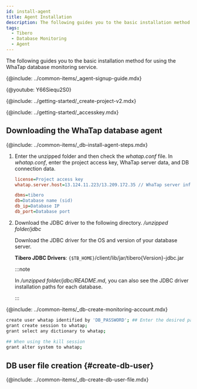 ```yaml
---
id: install-agent
title: Agent Installation
description: The following guides you to the basic installation method for using the WhaTap database monitoring service.
tags:
  - Tibero
  - Database Monitoring
  - Agent
---
```



The following guides you to the basic installation method for using the WhaTap database monitoring service.

{@include: ../common-items/_agent-signup-guide.mdx}

{@youtube: Y66Siequ2S0}

{@include: ../getting-started/_create-project-v2.mdx}  

{@include: ../getting-started/_accesskey.mdx}

## Downloading the WhaTap database agent

{@include: ../common-items/_db-install-agent-steps.mdx} 

1.  Enter the unzipped folder and then check the _whatap.conf_ file. In _whatap.conf_, enter the project access key, WhaTap server data, and DB connection data.

    ```ini title='whatap.conf'
    license=Project access key
    whatap.server.host=13.124.11.223/13.209.172.35 // WhaTap server information

    dbms=tibero
    db=Database name (sid)
    db_ip=Database IP
    db_port=Database port 
    ```

2.  Download the JDBC driver to the following directory. _/unzipped folder/jdbc_

    Download the JDBC driver for the OS and version of your database server.

    **Tibero JDBC Drivers**: `{$TB_HOME}`/client/lib/jar/tibero{Version}-jdbc.jar

    :::note

    In _/unzipped folder/jdbc/README.md_, you can also see the JDBC driver installation paths for each database.

    :::

{@include: ../common-items/_db-create-monitoring-account.mdx}

```bash showLineNumbers
create user whatap identified by 'DB_PASSWORD'; ## Enter the desired password.
grant create session to whatap;
grant select any dictionary to whatap;
 
## When using the kill session 
grant alter system to whatap;
```

## DB user file creation {#create-db-user}

{@include: ../common-items/_db-create-db-user-file.mdx}
